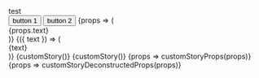 
<Meta title="Introduction/MDX"  />

<Playground>
  <Story name="simple" description="story with jsx child">
    <div>test</div>
  </Story>
</Playground>

<Playground>
  <Story name="multiple-children" description="story with two jsx children">
    <button>button 1</button>
    <button>button 2</button>
  </Story>
</Playground>

<Playground>
  <Story name='mdx-story-props' controls={{ text: { type: 'text', value: 'hello'}}} description="story with props">
    {props => (
      <div>{props.text}</div>
    )}
  </Story>
</Playground>  

<Playground>
  <Story name='mdx-story-desconstructed-props' controls={{ text: { type: 'text', value: 'hello'}}} description="story with deconstructed props">
    {({ text }) => (
      <div>{text}</div>
    )}
  </Story>
</Playground>

<Playground>
  <Story name='mdx-external-story' description="story from external file">
    {customStory()}
  </Story>
</Playground>


<Playground>
  <Story name='mdx-external-story' description="story from external file">
    {customStory()}
  </Story>
</Playground>


<Playground>
  <Story name='mdx-external-story-props' controls={{ text: { type: 'text', value: 'hello'}}} description="story from external file with props">
    {props => customStoryProps(props)}
  </Story>
</Playground>

<Playground>
  <Story name='mdx-external-story-deconstructed-props' controls={{ text: { type: 'text', value: 'hello'}}} description="story from external file with deconstructed props">
    {props => customStoryDeconstructedProps(props)}
  </Story>
</Playground>

